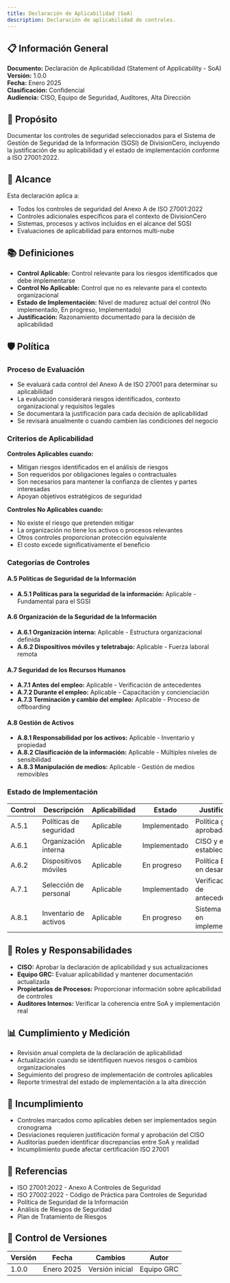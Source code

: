 ```yaml
---
title: Declaración de Aplicabilidad (SoA)
description: Declaración de aplicabilidad de controles.
---
```


## 📋 Información General

**Documento:** Declaración de Aplicabilidad (Statement of Applicability - SoA)  
**Versión:** 1.0.0  
**Fecha:** Enero 2025  
**Clasificación:** Confidencial  
**Audiencia:** CISO, Equipo de Seguridad, Auditores, Alta Dirección

## 🎯 Propósito

Documentar los controles de seguridad seleccionados para el Sistema de Gestión de Seguridad de la Información (SGSI) de DivisionCero, incluyendo la justificación de su aplicabilidad y el estado de implementación conforme a ISO 27001:2022.

## 🏢 Alcance

Esta declaración aplica a:
- Todos los controles de seguridad del Anexo A de ISO 27001:2022
- Controles adicionales específicos para el contexto de DivisionCero
- Sistemas, procesos y activos incluidos en el alcance del SGSI
- Evaluaciones de aplicabilidad para entornos multi-nube

## 📚 Definiciones

- **Control Aplicable:** Control relevante para los riesgos identificados que debe implementarse
- **Control No Aplicable:** Control que no es relevante para el contexto organizacional
- **Estado de Implementación:** Nivel de madurez actual del control (No implementado, En progreso, Implementado)
- **Justificación:** Razonamiento documentado para la decisión de aplicabilidad

## 🛡️ Política

### Proceso de Evaluación
- Se evaluará cada control del Anexo A de ISO 27001 para determinar su aplicabilidad
- La evaluación considerará riesgos identificados, contexto organizacional y requisitos legales
- Se documentará la justificación para cada decisión de aplicabilidad
- Se revisará anualmente o cuando cambien las condiciones del negocio

### Criterios de Aplicabilidad
**Controles Aplicables cuando:**
- Mitigan riesgos identificados en el análisis de riesgos
- Son requeridos por obligaciones legales o contractuales
- Son necesarios para mantener la confianza de clientes y partes interesadas
- Apoyan objetivos estratégicos de seguridad

**Controles No Aplicables cuando:**
- No existe el riesgo que pretenden mitigar
- La organización no tiene los activos o procesos relevantes
- Otros controles proporcionan protección equivalente
- El costo excede significativamente el beneficio

### Categorías de Controles

#### A.5 Políticas de Seguridad de la Información
- **A.5.1 Políticas para la seguridad de la información:** Aplicable - Fundamental para el SGSI

#### A.6 Organización de la Seguridad de la Información
- **A.6.1 Organización interna:** Aplicable - Estructura organizacional definida
- **A.6.2 Dispositivos móviles y teletrabajo:** Aplicable - Fuerza laboral remota

#### A.7 Seguridad de los Recursos Humanos
- **A.7.1 Antes del empleo:** Aplicable - Verificación de antecedentes
- **A.7.2 Durante el empleo:** Aplicable - Capacitación y concienciación
- **A.7.3 Terminación y cambio del empleo:** Aplicable - Proceso de offboarding

#### A.8 Gestión de Activos
- **A.8.1 Responsabilidad por los activos:** Aplicable - Inventario y propiedad
- **A.8.2 Clasificación de la información:** Aplicable - Múltiples niveles de sensibilidad
- **A.8.3 Manipulación de medios:** Aplicable - Gestión de medios removibles

### Estado de Implementación

| Control | Descripción | Aplicabilidad | Estado | Justificación |
|---------|-------------|---------------|--------|---------------|
| A.5.1 | Políticas de seguridad | Aplicable | Implementado | Política general aprobada |
| A.6.1 | Organización interna | Aplicable | Implementado | CISO y equipo establecidos |
| A.6.2 | Dispositivos móviles | Aplicable | En progreso | Política BYOD en desarrollo |
| A.7.1 | Selección de personal | Aplicable | Implementado | Verificaciones de antecedentes |
| A.8.1 | Inventario de activos | Aplicable | En progreso | Sistema CMDB en implementación |

## 👥 Roles y Responsabilidades

- **CISO:** Aprobar la declaración de aplicabilidad y sus actualizaciones
- **Equipo GRC:** Evaluar aplicabilidad y mantener documentación actualizada
- **Propietarios de Procesos:** Proporcionar información sobre aplicabilidad de controles
- **Auditores Internos:** Verificar la coherencia entre SoA y implementación real

## 📊 Cumplimiento y Medición

- Revisión anual completa de la declaración de aplicabilidad
- Actualización cuando se identifiquen nuevos riesgos o cambios organizacionales
- Seguimiento del progreso de implementación de controles aplicables
- Reporte trimestral del estado de implementación a la alta dirección

## 🚨 Incumplimiento

- Controles marcados como aplicables deben ser implementados según cronograma
- Desviaciones requieren justificación formal y aprobación del CISO
- Auditorías pueden identificar discrepancias entre SoA y realidad
- Incumplimiento puede afectar certificación ISO 27001

## 📖 Referencias

- ISO 27001:2022 - Anexo A Controles de Seguridad
- ISO 27002:2022 - Código de Práctica para Controles de Seguridad
- Política de Seguridad de la Información
- Análisis de Riesgos de Seguridad
- Plan de Tratamiento de Riesgos

## 📝 Control de Versiones

| Versión | Fecha | Cambios | Autor |
|---------|-------|---------|-------|
| 1.0.0 | Enero 2025 | Versión inicial | Equipo GRC |

